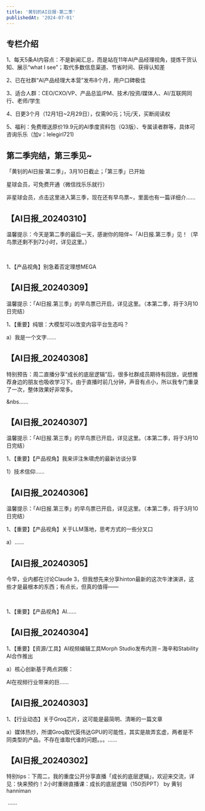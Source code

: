 ```yaml
---
title: '黄钊的AI日报·第二季'
publishedAt: '2024-07-01'
---
```


## 专栏介绍

1、每天5条AI内容点：不是新闻汇总，而是站在11年AI产品经理视角，提炼干货认知、展示“what I see”；取代多数信息渠道、节省时间、获得认知差  
  
2、已在社群“AI产品经理大本营”发布8个月，用户口碑极佳  
  
3、适合人群：CEO/CXO/VP、产品总监/PM、技术/投资/媒体人、AI/互联网同行、老师/学生  
  
4、日更3个月（12月1日~2月29日），仅需90元；1元/天，买断阅读权  
  
5、福利：免费赠送原价19.9元的AI季度资料包（Q3版）、专属读者群等，具体可咨询乐乐（加v：lelegirl721)

## 第二季完结，第三季见~
「黄钊的AI日报·第二季」，3月10日截止；「第三季」已开始

星球会员，可免费开通（微信找乐乐就行）

非星球会员，点击这里进入第三季，现在还有早鸟票~，里面也有一篇详细介......

## 【AI日报_20240310】
温馨提示：今天是第二季的最后一天，感谢你的陪伴~「AI日报.第三季」见！（早鸟票还剩不到72小时，详见这里。）

 

1、【产品视角】别急着否定理想MEGA

## 【AI日报_20240309】
温馨提示：「AI日报.第三季」的早鸟票已开启，详见这里。（本第二季，将于3月10日完结）

1、【重要】纯银：大模型可以改变内容平台生态吗？

a）我是一个文字......

## 【AI日报_20240308】
特别预告：周二直播分享“成长的底层逻辑”后，很多社群成员期待有回放，说想推荐身边的朋友也吸收学习下。由于直播时前几分钟，声音有点小，所以我专门重录了一次，整体效果好非常多。

&nbs......

## 【AI日报_20240307】
温馨提示：「AI日报.第三季」的早鸟票已开启，详见这里。（本第二季，将于3月10日完结）

1、【重要】【产品视角】我来评注朱啸虎的最新访谈分享

1）技术信仰......

## 【AI日报_20240306】
温馨提示：「AI日报.第三季」的早鸟票已开启，详见这里。（本第二季，将于3月10日完结）

1、【重要】【产品视角】关于LLM落地，思考方式的一些分叉口

a）......

## 【AI日报_20240305】
今早，业内都在讨论Claude 3，但我想先来分享hinton最新的这次牛津演讲，这些才是最根本的东西；有点长，但真的值得——

 

1、【重要】【产品视角】AI......

## 【AI日报_20240304】
1、【重要】【资源/工具】AI视频编辑工具Morph Studio发布内测 – 海辛和Stability AI合作推出

a）核心创新基于两点洞察：

AI在视频行业带来的巨......

## 【AI日报_20240303】
1、【行业动态】关于Groq芯片，这可能是最简明、清晰的一篇文章

a）媒体热炒，所谓Groq取代英伟达GPU的可能性，其实是故弄玄虚，两者是不同类型的产品，不存在谁取代谁的问题。。。......

## 【AI日报_20240302】
特别tips：下周二，我的重度公开分享直播「成长的底层逻辑」，欢迎来交流，详见：快来预约！2小时重磅直播课：成长的底层逻辑（150页PPT） by 黄钊hanniman

 ......

